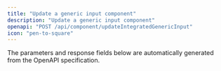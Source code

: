 ```yaml
---
title: "Update a generic input component"
description: "Update a generic input component"
openapi: "POST /api/component/updateIntegratedGenericInput"
icon: "pen-to-square"
---
```


<Note>
The parameters and response fields below are automatically generated from the OpenAPI specification.
</Note>
